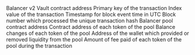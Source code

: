 <ParamField path="contract_address">
Balancer v2 Vault contract address
</ParamField>
<ParamField path="evt_tx_hash">
Primary key of the transaction
</ParamField>
<ParamField path="evt_index">
Index value of the transaction
</ParamField>
<ParamField path="evt_block_time">
Timestamp for block event time in UTC
</ParamField>
<ParamField path="evt_block_number">
Block number which processed the unique transaction hash
</ParamField>
<ParamField path="poolId">
Balancer pool contract address
</ParamField>
<ParamField path="tokens">
Contract address of each token of the pool
</ParamField>
<ParamField path="deltas">
Balance changes of each token of the pool
</ParamField>
<ParamField path="liquidityProvider">
Address of the wallet which provided or removed liquidity from the pool
</ParamField>
<ParamField path="protocolFeeAmounts">
Amount of fee paid of each token of the pool during the transaction
</ParamField>

